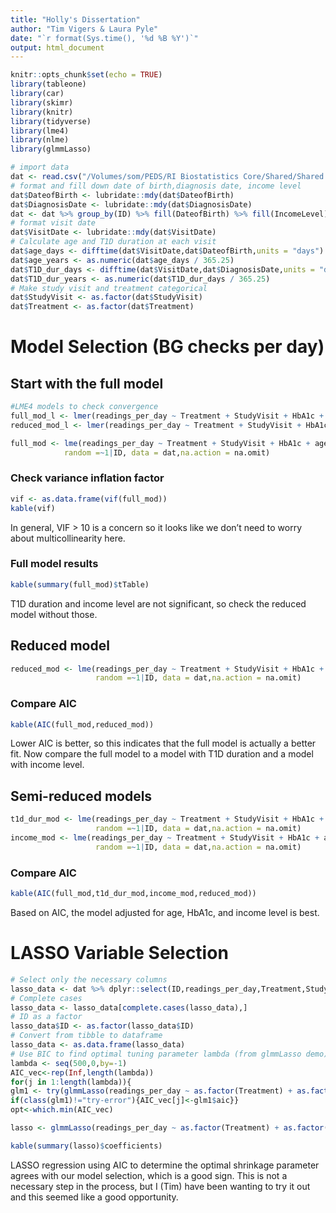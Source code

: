 ```yaml
---
title: "Holly's Dissertation"
author: "Tim Vigers & Laura Pyle"
date: "`r format(Sys.time(), '%d %B %Y')`"
output: html_document
---
```


```r
knitr::opts_chunk$set(echo = TRUE)
library(tableone)
library(car)
library(skimr)
library(knitr)
library(tidyverse)
library(lme4)
library(nlme)
library(glmmLasso)
```

```r
# import data
dat <- read.csv("/Volumes/som/PEDS/RI Biostatistics Core/Shared/Shared Projects/Laura/BDC/Projects/Holly O'Donnell/Dissertation/Data_Raw/data_7.7.19.csv",na.strings = "")
# format and fill down date of birth,diagnosis date, income level
dat$DateofBirth <- lubridate::mdy(dat$DateofBirth)
dat$DiagnosisDate <- lubridate::mdy(dat$DiagnosisDate)
dat <- dat %>% group_by(ID) %>% fill(DateofBirth) %>% fill(IncomeLevel) %>% fill(DiagnosisDate)
# format visit date
dat$VisitDate <- lubridate::mdy(dat$VisitDate)
# Calculate age and T1D duration at each visit
dat$age_days <- difftime(dat$VisitDate,dat$DateofBirth,units = "days")
dat$age_years <- as.numeric(dat$age_days / 365.25)
dat$T1D_dur_days <- difftime(dat$VisitDate,dat$DiagnosisDate,units = "days")
dat$T1D_dur_years <- as.numeric(dat$T1D_dur_days / 365.25)
# Make study visit and treatment categorical
dat$StudyVisit <- as.factor(dat$StudyVisit)
dat$Treatment <- as.factor(dat$Treatment)
```

# Model Selection (BG checks per day)

## Start with the full model

```r
#LME4 models to check convergence
full_mod_l <- lmer(readings_per_day ~ Treatment + StudyVisit + HbA1c + age_years + T1D_dur_years + IncomeLevel + (1|ID), data = dat)
reduced_mod_l <- lmer(readings_per_day ~ Treatment + StudyVisit + HbA1c + age_years + (1|ID), data = dat)
```

```r
full_mod <- lme(readings_per_day ~ Treatment + StudyVisit + HbA1c + age_years + T1D_dur_years + IncomeLevel,
            random =~1|ID, data = dat,na.action = na.omit)
```

### Check variance inflation factor

```r
vif <- as.data.frame(vif(full_mod))
kable(vif)
```

In general, VIF > 10 is a concern so it looks like we don't need to worry about multicollinearity here.

### Full model results

```r
kable(summary(full_mod)$tTable)
```

T1D duration and income level are not significant, so check the reduced model without those. 

## Reduced model

```r
reduced_mod <- lme(readings_per_day ~ Treatment + StudyVisit + HbA1c + age_years,
                   random =~1|ID, data = dat,na.action = na.omit) 
```

### Compare AIC

```r
kable(AIC(full_mod,reduced_mod))
```

Lower AIC is better, so  this indicates that the full model is actually a better fit. Now compare the full model to a model with T1D duration and a model with income level. 

## Semi-reduced models

```r
t1d_dur_mod <- lme(readings_per_day ~ Treatment + StudyVisit + HbA1c + age_years + T1D_dur_years,
                   random =~1|ID, data = dat,na.action = na.omit)
income_mod <- lme(readings_per_day ~ Treatment + StudyVisit + HbA1c + age_years + IncomeLevel,
                   random =~1|ID, data = dat,na.action = na.omit)
```

### Compare AIC

```r
kable(AIC(full_mod,t1d_dur_mod,income_mod,reduced_mod))
```

Based on AIC, the model adjusted for age, HbA1c, and income level is best. 

# LASSO Variable Selection

```r
# Select only the necessary columns
lasso_data <- dat %>% dplyr::select(ID,readings_per_day,Treatment,StudyVisit,HbA1c,age_years,T1D_dur_years,IncomeLevel)
# Complete cases
lasso_data <- lasso_data[complete.cases(lasso_data),]
# ID as a factor
lasso_data$ID <- as.factor(lasso_data$ID)
# Convert from tibble to dataframe
lasso_data <- as.data.frame(lasso_data)
# Use BIC to find optimal tuning parameter lambda (from glmmLasso demo)
lambda <- seq(500,0,by=-1)
AIC_vec<-rep(Inf,length(lambda))
for(j in 1:length(lambda)){
glm1 <- try(glmmLasso(readings_per_day ~ as.factor(Treatment) + as.factor(StudyVisit) + HbA1c + age_years + T1D_dur_years + as.factor(IncomeLevel),data = lasso_data,rnd = list(ID=~1),lambda = lambda[j],final.re=TRUE))  
if(class(glm1)!="try-error"){AIC_vec[j]<-glm1$aic}}
opt<-which.min(AIC_vec)
```

```r
lasso <- glmmLasso(readings_per_day ~ as.factor(Treatment) + as.factor(StudyVisit) + HbA1c + age_years + T1D_dur_years + as.factor(IncomeLevel),data = lasso_data,rnd = list(ID=~1),lambda = lambda[opt],final.re=TRUE)
```

```r
kable(summary(lasso)$coefficients)
```

LASSO regression using AIC to determine the optimal shrinkage parameter agrees with our model selection, which is a good sign. This is not a necessary step in the process, but I (Tim) have been wanting to try it out and this seemed like a good opportunity. 